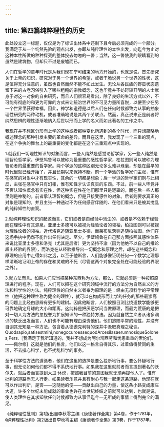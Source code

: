 ```yaml
---
---
---
```

title: 第四篇纯粹理性的历史
---




此处设立这一标题，仅仅是为了标识出体系中还剩下且今后必须完成的一个部分。我满足于从一个纯然先验的观点出发，亦即从纯粹理性的本性出发，向迄今为止对这种本性所做的种种探究的整体投去匆匆的一瞥；当然，这一瞥使我的眼睛看到的虽然是建筑物，但却只不过是废墟而已。

人们在哲学的童年时代是从我们现在宁可结束的地方开始的，也就是说，首先研究关于上帝的知识，研究对于另一个世界的希望，或者干脆说另一个世界的性状，这是值得充分注意的，虽然也自然而然不能不如此发生。无论从各民族的野蛮状态遗留下来的古老习俗引入了哪些粗糙的宗教概念，这也毕竟并不妨碍较开明的人士献身于对这一对象的自由研究，而且人们很容易看出，除了良好的生活方式以外，不可能有彻底的和更为可靠的方式来让统治世界的不可见力量所喜悦，以便至少在另一个世界里获得幸福。因此，神学和道德是以后人们在任何时候都致力从事的抽象理性研究的两种动机，或者准确地说是其两个关联点。然而，真正说来正是前者将纯然思辨的理性逐渐地纳入后世以形而上学的名义而如此著名的工作之中。

我现在并不想区分形而上学的这种或者那种变化所遇到的各个时代，而只想简略地概述理念的那种引发主要的革命的差异。而且在这里，我发现了一个三重的观点，在这个争执的舞台上的最重要的变化都是在这个三重观点中实现的。

1.就我们一切理性知识的对象而言，一些人纯然是感觉论哲学家，另一些人纯然是理智论哲学家。伊壁鸠鲁可以被称为最重要的感性哲学家，柏拉图则可以被称为理智论者的最重要的哲学家。两个学派的这种区别无论多么难以琢磨，却是在最早的时代里就已经开始了，并且长期以来保持不断。前一个学派的哲学家们主张，惟有在感官的对象中才有现实性，其余的一切都是想象；后一学派的哲学家们则与此相反，主张在感官中只有幻相，惟有知性才认识真实的东西。不过，前一些人毕竟并不否认知性概念有实在性，但这种实在性在他们那里只是逻辑的，而在后一些人那里则是神秘的。前者承认理智的概念，但是只接受感性的对象。后者则要求真正的对象是理知的，并且主张一种通过不为任何感官伴随的、在他们看来只是被其搅乱的纯粹知性的直观。

2.就纯粹理性知识的起源而言，它们或者是自经验中派生的，或者是不依赖于经验而在理性中有其源泉。亚里士多德可以被视为经验论者的领袖，柏拉图则可以被视为理性论者的领袖。近代洛克追随亚里士多德，而莱布尼茨则追随柏拉图，他们在这场争执中仍然不能作出任何决定。至少，伊壁鸠鲁在自己那方面按照其感性体系来说比亚里士多德和洛克（尤其是后者）更为坚持不渝（因为他绝不以自己的推论超出经验的界限），而洛克在从经验推导出一切概念和原理之后，却在这些概念和原理的应用中走得如此之远，以至于他断言，人们能够像证明任何一个数学定理那样清晰地证明上帝的存在和灵魂的不死（尽管这两个对象完全处在可能经验的界限之外）。

3.就方法而言。如果人们应当把某种东西称为方法，那么，它就必须是一种按照原理进行的程序。现在，人们可以把在这个研究领域中流行的方法分为自然主义的方法和科学性的方法。纯粹理性的自然主义者奉为原理的是：经由无须科学的平常理性（他把这种理性称为健全的理性），就可以在构成形而上学的任务的那些最崇高的问题上比经由思辨有更多的建树。因此他断言，人们按照目测比绕道数学能够更可靠地确定月球的大小和距离。这纯粹是把厌恶学问当做原理，而最为荒唐的是把对一切人为方法的忽视誉为扩展知识的一种独特方法。因为就自然主义者从诸多洞识的缺乏出发而言，人们也不可能有理由深责他们。他们追随平常的理性，并没有自诩其无知是一种方法，包含着从德谟克利特的深井中汲取真理之秘诀。Quodsapio,satisestmihi,nonegocuroessequodArcesilasaerumnosiqueSolones,Pers.［我满足于我所知道的，我并不想成为阿尔凯西劳和忧患重重的索伦们。——佩尔修］这就是他们的格言，他们以这一格言自得其乐，过着值得赞同的生活，不去操心科学，也不扰乱科学的事务。

至于科学性方法的遵循者，他们在这里的选择是要么独断地行事，要么怀疑地行事，但无论如何他们都不得不系统地行事。如果我在这里就前者而言提到著名的沃尔夫，就后者而言提到大卫·休谟，按照我目前的意图我就无须再提他人了。惟有批判的道路尚无人行走。如果读者乐意并且有耐心与我一起走这条道路，他现在就可以作出判断，是否——这随他的便——贡献出自己的力量，使这条小路变成康庄大道，许多个世纪未能成就的事业也许在本世纪终结之前就可以达到，也就是说，使人类理性在其求知欲任何时候都致力从事但迄今一无所成的事情上得到完全的满足。

《纯粹理性批判》第1版出自李秋零主编《康德著作全集》第4卷，作于1781年，《纯粹理性批判》第2版出自李秋零主编《康德著作全集》第3卷，作于1787年。